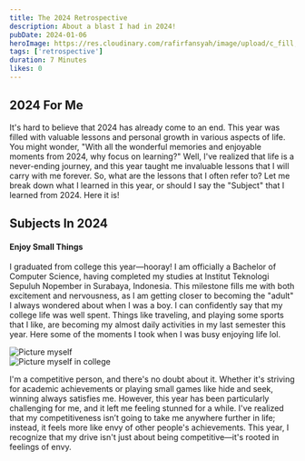 ```yaml
---
title: The 2024 Retrospective
description: About a blast I had in 2024!
pubDate: 2024-01-06
heroImage: https://res.cloudinary.com/rafirfansyah/image/upload/c_fill,w_430,h_267/v1736097775/659dd9fc3dab4123729a87d2_eyestetix-studio-S7ZWCON3xbQ-unsplash_vijpf2.jpg
tags: ['retrospective']
duration: 7 Minutes
likes: 0
---
```


## 2024 For Me

It's hard to believe that 2024 has already come to an end. This year was filled with valuable lessons and personal growth in various aspects of life. You might wonder, "With all the wonderful memories and enjoyable moments from 2024, why focus on learning?" Well, I've realized that life is a never-ending journey, and this year taught me invaluable lessons that I will carry with me forever. So, what are the lessons that I often refer to? Let me break down what I learned in this year, or should I say the "Subject" that I learned from 2024. Here it is!

<div className="mt-10"></div>

## Subjects In 2024

<div className="mt-4"></div>

#### Enjoy Small Things

I graduated from college this year—hooray! I am officially a Bachelor of Computer Science, having completed my studies at Institut Teknologi Sepuluh Nopember in Surabaya,
Indonesia. This milestone fills me with both excitement and nervousness, as I am getting closer to becoming the "adult" I always wondered about when I was a boy.
I can confidently say that my college life was well spent. Things like traveling, and playing some sports that I like, are becoming my almost daily activities in my last semester this year. Here some of the moments I took when I was busy enjoying life lol.

<div className="grid grid-cols-2 items-start gap-4 !my-10">
  <div className="!mb-0 flex flex-col space-y-4">
    <img
      src="https://res.cloudinary.com/rafirfansyah/image/upload/v1736234491/WhatsApp_Image_2025-01-07_at_2.20.00_PM_lffkgq.jpg"
      alt="Picture myself"
      className="w-[1386px] min-h-[180px] h-60 md:h-[448px] lg:h-[648px] rounded-lg"
    />
  </div>
  <div className="!mb-0 flex flex-col space-y-4">
    <img
      src="https://res.cloudinary.com/rafirfansyah/image/upload/v1736234494/20240929_165248_tqeqez.jpg"
      alt="Picture myself in college"
      className="w-[1386px] min-h-[180px] h-60 md:h-[448px] lg:h-[648px] rounded-lg"
    />
  </div>
</div>

I'm a competitive person, and there's no doubt about it. Whether it's striving for academic achievements or playing small games like hide and seek, winning always satisfies me. However, this year has been particularly challenging for me, and it left me feeling stunned for a while. I've realized that my competitiveness isn’t going to take me anywhere further in life; instead, it feels more like envy of other people's achievements. This year, I recognize that my drive isn't just about being competitive—it's rooted in feelings of envy.
